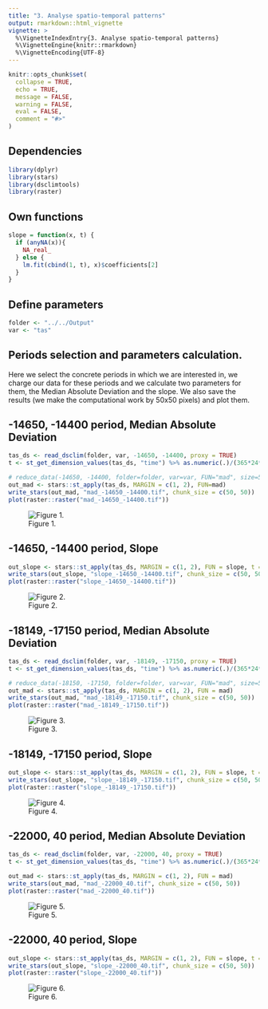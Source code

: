 ```yaml
---
title: "3. Analyse spatio-temporal patterns"
output: rmarkdown::html_vignette
vignette: >
  %\VignetteIndexEntry{3. Analyse spatio-temporal patterns}
  %\VignetteEngine{knitr::rmarkdown}
  %\VignetteEncoding{UTF-8}
---
```


```r
knitr::opts_chunk$set(
  collapse = TRUE,
  echo = TRUE,
  message = FALSE,
  warning = FALSE,
  eval = FALSE,
  comment = "#>"
)
```

## Dependencies
```r
library(dplyr)
library(stars)
library(dsclimtools)
library(raster)
```

## Own functions
```r
slope = function(x, t) {
  if (anyNA(x)){
    NA_real_
  } else {
    lm.fit(cbind(1, t), x)$coefficients[2]
  } 
}
```


## Define parameters

```r
folder <- "../../Output"
var <- "tas"
```

## Periods selection and parameters calculation.

Here we select the concrete periods in which we are interested in, we charge our data for these periods and we calculate two parameters for them, the Median Absolute Deviation and the slope. We also save the results (we make the computational work by 50x50 pixels) and plot them.

## -14650, -14400 period, Median Absolute Deviation

```r
tas_ds <- read_dsclim(folder, var, -14650, -14400, proxy = TRUE)
t <- st_get_dimension_values(tas_ds, "time") %>% as.numeric(.)/(365*24*60*60)

# reduce_data(-14650, -14400, folder=folder, var=var, FUN="mad", size=50)
out_mad <- stars::st_apply(tas_ds, MARGIN = c(1, 2), FUN=mad)
write_stars(out_mad, "mad_-14650_-14400.tif", chunk_size = c(50, 50))
plot(raster::raster("mad_-14650_-14400.tif"))
```

![Figure 1.](figures/a3/a3_fig_p1_mad.png)

## -14650, -14400 period, Slope

```r
out_slope <- stars::st_apply(tas_ds, MARGIN = c(1, 2), FUN = slope, t = t)
write_stars(out_slope, "slope_-14650_-14400.tif", chunk_size = c(50, 50))
plot(raster::raster("slope_-14650_-14400.tif"))
```

![Figure 2.](figures/a3/a3_fig_p1_slope.png)

## -18149, -17150 period, Median Absolute Deviation

```r
tas_ds <- read_dsclim(folder, var, -18149, -17150, proxy = TRUE)
t <- st_get_dimension_values(tas_ds, "time") %>% as.numeric(.)/(365*24*60*60)

# reduce_data(-18150, -17150, folder=folder, var=var, FUN="mad", size=50)
out_mad <- stars::st_apply(tas_ds, MARGIN = c(1, 2), FUN = mad)
write_stars(out_mad, "mad_-18149_-17150.tif", chunk_size = c(50, 50))
plot(raster::raster("mad_-18149_-17150.tif"))
```

![Figure 3.](figures/a3/a3_fig_p2_mad.png)

## -18149, -17150 period, Slope

```r
out_slope <- stars::st_apply(tas_ds, MARGIN = c(1, 2), FUN = slope, t = t)
write_stars(out_slope, "slope_-18149_-17150.tif", chunk_size = c(50, 50))
plot(raster::raster("slope_-18149_-17150.tif"))
```

![Figure 4.](figures/a3/a3_fig_p2_slope.png)

## -22000, 40 period, Median Absolute Deviation

```r
tas_ds <- read_dsclim(folder, var, -22000, 40, proxy = TRUE)
t <- st_get_dimension_values(tas_ds, "time") %>% as.numeric(.)/(365*24*60*60)

out_mad <- stars::st_apply(tas_ds, MARGIN = c(1, 2), FUN = mad)
write_stars(out_mad, "mad_-22000_40.tif", chunk_size = c(50, 50))
plot(raster::raster("mad_-22000_40.tif"))
```

![Figure 5.](figures/a3/a3_fig_p3_mad.png)

## -22000, 40 period, Slope

```r
out_slope <- stars::st_apply(tas_ds, MARGIN = c(1, 2), FUN = slope, t = t, PROGRESS = TRUE)
write_stars(out_slope, "slope_-22000_40.tif", chunk_size = c(50, 50))
plot(raster::raster("slope_-22000_40.tif"))
```

![Figure 6.](figures/a3/a3_fig_p3_slope.png)

